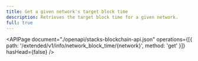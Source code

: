 ```yaml
---
title: Get a given network's target block time
description: Retrieves the target block time for a given network.
full: true
---
```


<APIPage
  document="./openapi/stacks-blockchain-api.json"
  operations={[{ path: '/extended/v1/info/network_block_time/{network}', method: 'get' }]}
  hasHead={false}
/>
